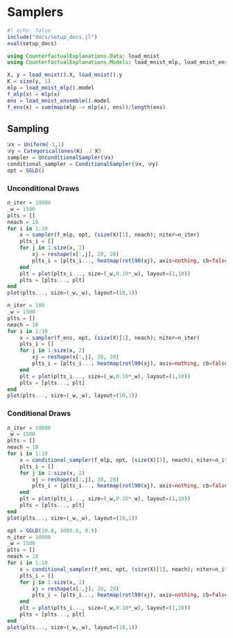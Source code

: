 # Samplers

```julia
#| echo: false
include("docs/setup_docs.jl")
eval(setup_docs)
```


```julia
using CounterfactualExplanations.Data: load_mnist
using CounterfactualExplanations.Models: load_mnist_mlp, load_mnist_ensemble
```


```julia
X, y = load_mnist().X, load_mnist().y
K = size(y, 1)
mlp = load_mnist_mlp().model
f_mlp(x) = mlp(x)
ens = load_mnist_ensemble().model
f_ens(x) = sum(map(mlp -> mlp(x), ens))/length(ens)
```

## Sampling

```julia
𝒟x = Uniform(-1,1)
𝒟y = Categorical(ones(K) ./ K)
sampler = UnconditionalSampler(𝒟x)
conditional_sampler = ConditionalSampler(𝒟x, 𝒟y)
opt = SGLD()
```

### Unconditional Draws

```julia
n_iter = 10000
_w = 1500
plts = []
neach = 10
for i in 1:10
    x = sampler(f_mlp, opt, (size(X)[1], neach); niter=n_iter)
    plts_i = []
    for j in 1:size(x, 2)
        xj = reshape(x[:,j], 28, 28)
        plts_i = [plts_i..., heatmap(rotl90(xj), axis=nothing, cb=false)]
    end
    plt = plot(plts_i..., size=(_w,0.10*_w), layout=(1,10))
    plts = [plts..., plt]
end
plot(plts..., size=(_w,_w), layout=(10,1))
```

```julia
n_iter = 100
_w = 1500
plts = []
neach = 10
for i in 1:10
    x = sampler(f_ens, opt, (size(X)[1], neach); niter=n_iter)
    plts_i = []
    for j in 1:size(x, 2)
        xj = reshape(x[:,j], 28, 28)
        plts_i = [plts_i..., heatmap(rotl90(xj), axis=nothing, cb=false)]
    end
    plt = plot(plts_i..., size=(_w,0.10*_w), layout=(1,10))
    plts = [plts..., plt]
end
plot(plts..., size=(_w,_w), layout=(10,1))
```

### Conditional Draws

```julia
n_iter = 10000
_w = 1500
plts = []
neach = 10
for i in 1:10
    x = conditional_sampler(f_mlp, opt, (size(X)[1], neach); niter=n_iter, y=i)
    plts_i = []
    for j in 1:size(x, 2)
        xj = reshape(x[:,j], 28, 28)
        plts_i = [plts_i..., heatmap(rotl90(xj), axis=nothing, cb=false)]
    end
    plt = plot(plts_i..., size=(_w,0.10*_w), layout=(1,10))
    plts = [plts..., plt]
end
plot(plts..., size=(_w,_w), layout=(10,1))
```

```julia
opt = SGLD(10.0, 1000.0, 0.9)
n_iter = 10000
_w = 1500
plts = []
neach = 10
for i in 1:10
    x = conditional_sampler(f_ens, opt, (size(X)[1], neach); niter=n_iter, y=i)
    plts_i = []
    for j in 1:size(x, 2)
        xj = reshape(x[:,j], 28, 28)
        plts_i = [plts_i..., heatmap(rotl90(xj), axis=nothing, cb=false)]
    end
    plt = plot(plts_i..., size=(_w,0.10*_w), layout=(1,10))
    plts = [plts..., plt]
end
plot(plts..., size=(_w,_w), layout=(10,1))
```